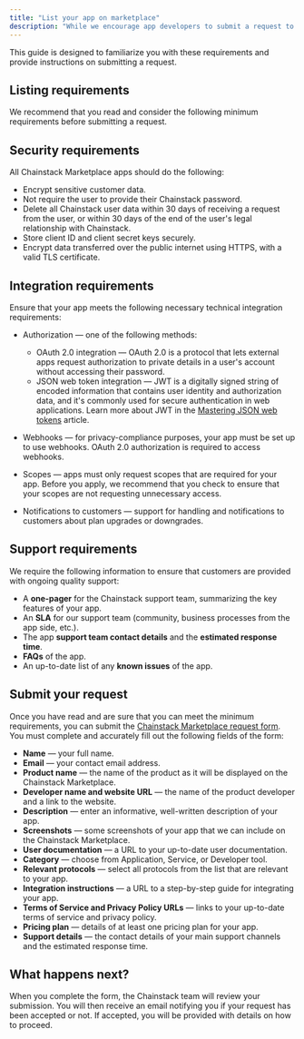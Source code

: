 ```yaml
---
title: "List your app on marketplace"
description: "While we encourage app developers to submit a request to have their products listed on the Chainstack Marketplace, we cannot accept apps that do not meet our minimum requirements."
---
```


This guide is designed to familiarize you with these requirements and provide instructions on submitting a request.

## Listing requirements

We recommend that you read and consider the following minimum requirements before submitting a request.

## Security requirements

All Chainstack Marketplace apps should do the following:

* Encrypt sensitive customer data.
* Not require the user to provide their Chainstack password.
* Delete all Chainstack user data within 30 days of receiving a request from the user, or within 30 days of the end of the user's legal relationship with Chainstack.
* Store client ID and client secret keys securely.
* Encrypt data transferred over the public internet using HTTPS, with a valid TLS certificate.

## Integration requirements

Ensure that your app meets the following necessary technical integration requirements:

* Authorization — one of the following methods:

  * OAuth 2.0 integration — OAuth 2.0 is a protocol that lets external apps request authorization to private details in a user's account without accessing their password.
  * JSON web token integration — JWT is a digitally signed string of encoded information that contains user identity and authorization data, and it's commonly used for secure authentication in web applications. Learn more about JWT in the [Mastering JSON web tokens](/docs/tutorial-mastering-jwt-how-to-implement-secure-user-authentication) article.

* Webhooks — for privacy-compliance purposes, your app must be set up to use webhooks. OAuth 2.0 authorization is required to access webhooks.

* Scopes — apps must only request scopes that are required for your app. Before you apply, we recommend that you check to ensure that your scopes are not requesting unnecessary access.

* Notifications to customers — support for handling and notifications to customers about plan upgrades or downgrades.

## Support requirements

We require the following information to ensure that customers are provided with ongoing quality support:

* A **one-pager** for the Chainstack support team, summarizing the key features of your app.
* An **SLA** for our support team (community, business processes from the app side, etc.).
* The app **support team contact details** and the **estimated response time**.
* **FAQs** of the app.
* An up-to-date list of any **known issues** of the app.

## Submit your request

Once you have read and are sure that you can meet the minimum requirements, you can submit the [Chainstack Marketplace request form](https://chainstack.com/marketplace/#submit-app). You must complete and accurately fill out the following fields of the form:

* **Name** — your full name.
* **Email** — your contact email address.
* **Product name** — the name of the product as it will be displayed on the Chainstack Marketplace.
* **Developer name and website URL** — the name of the product developer and a link to the website.
* **Description** — enter an informative, well-written description of your app.
* **Screenshots** — some screenshots of your app that we can include on the Chainstack Marketplace.
* **User documentation** — a URL to your up-to-date user documentation.
* **Category** — choose from Application, Service, or Developer tool.
* **Relevant protocols** — select all protocols from the list that are relevant to your app.
* **Integration instructions** — a URL to a step-by-step guide for integrating your app.
* **Terms of Service and Privacy Policy URLs** — links to your up-to-date terms of service and privacy policy.
* **Pricing plan** — details of at least one pricing plan for your app.
* **Support details** — the contact details of your main support channels and the estimated response time.

## What happens next?

When you complete the form, the Chainstack team will review your submission. You will then receive an email notifying you if your request has been accepted or not. If accepted, you will be provided with details on how to proceed.
